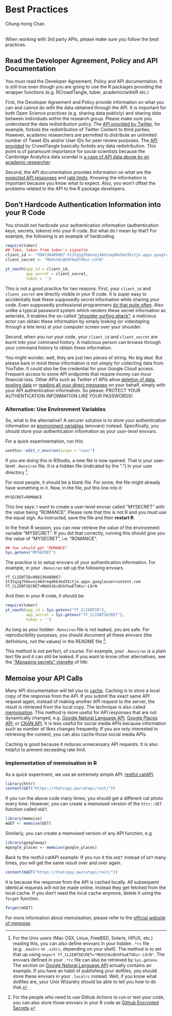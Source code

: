 # Best Practices
<chauthors>Chung-hong Chan</chauthors>
<br><br>

When working with 3rd party APIs, please make sure you follow the best practices.

## Read the Developer Agreement, Policy and API Documentation

You must read the Developer Agreement, Policy and API documentation. It is still true even though you are going to use the R packages providing the wrapper functions (e.g. RCrowdTangle, tuber, academictwitteR etc.)

First, the Developer Agreement and Policy provide information on what you can and cannot do with the data obtained through the API. It is important for both Open Science practices (e.g. sharing data publicly) and sharing data between individuals within the research group. Please make sure you understand the data redistribution policy. The [API provided by Twitter](https://developer.twitter.com/en/developer-terms/agreement-and-policy), for example, forbids the redistribution of Twitter Content to third parties. However, academic researchers are permitted to distribute an unlimited number of Tweet IDs and/or User IDs for peer review purposes. The [API provided](https://www.crowdtangle.com/eu-terms) by CrowdTangle basically forbids any data redistribution. This point is of paramount importance for social scientists because the Cambridge Analytica data scandal is [a case of API data abuse by an academic researcher](https://www.theguardian.com/news/2018/mar/17/cambridge-analytica-facebook-influence-us-election).

Second, the API documentation provides information on what are the [expected API responses](https://developer.twitter.com/en/docs/twitter-api/tweets/search/api-reference/get-tweets-search-all) and [rate limits](https://developer.twitter.com/en/docs/twitter-api/rate-limits). Knowing the information is important because you know what to expect. Also, you won't offset the problems related to the API to the R package developers.

## Don't Hardcode Authentication Information into your R Code

You should not hardcode your authentication information (authentication keys, secrets, tokens) into your R code. But what do I mean by that? For example, the following is an example of hardcoding.

```r
require(tuber)
## fake, taken from tuber's vignette
client_id <- "998136489867-5t3tq1g7hbovoj46dreqd6k5kd35ctjn.apps.googleusercontent.com"
client_secret <- "MbOSt6cQhhFkwETXKur-L9rN"

yt_oauth(app_id = client_id,
         app_secret = client_secret,
         token = '')
```

This is not a good practice for two reasons. First, your `client_id` and `client_secret` are directly visible in your R code. It is super easy to accidentally leak these supposedly secret information while sharing your code. Even supposedly professional programmers [do that quite often](https://github.com/search?p=1&q=client_secret&type=Code). Also unlike a typical password system which renders these secret information as asterisks, it enables the so-called ["shoulder surfing attack"](https://en.wikipedia.org/wiki/Shoulder_surfing_(computer_security)): a malicious actor can obtain these information by simply looking (or videotaping through a tele lens) at your computer screen over your shoulder.

Second, when you run your code, your `client_id` and `client_secret` are burnt into your command history. A malicious person can browse through your command history to obtain these information.

You might wonder, well, they are just two pieces of string. No big deal. But please bare in mind these information is not simply for collecting data from YouTube. It could also be the credential for your Google Cloud access. Frequent access to some API endpoints that require money can incur financial loss. Other APIs such as Twitter v1 APIs allow [deletion of data](https://developer.twitter.com/en/docs/twitter-api/v1/tweets/post-and-engage/api-reference/post-statuses-destroy-id), [posting data](https://developer.twitter.com/en/docs/twitter-api/v1/tweets/post-and-engage/api-reference/post-statuses-update) or [reading all your direct messages](https://developer.twitter.com/en/docs/twitter-api/v1/direct-messages/api-features) on your behalf, simply with your API authentication information. So please: PROTECT YOUR AUTHENTICATION INFORMATION LIKE YOUR PASSWORDS!

### Alternative: Use Environment Variables

So, what is the alternative? A securer solution is to store your authentication information as [environment variables](https://stat.ethz.ch/R-manual/R-devel/library/base/html/Startup.html) (envvars) instead. Specifically, you should store your authentication information as your *user-level* envvars.

For a quick experimentation, run this:

```r
usethis::edit_r_environ(scope = "user")
```

If you are doing this in RStudio, a new file is now opened. That is your user-level `.Renviron` file. It is a hidden file (indicated by the ".") in your user directory [^unix].

For most people, it should be a blank file. For some, the file might already have something in it. Now, in the file, put this line into it:

```
MYSECRET=ROMANCE
```

This line says: I want to create a user-level envvar called "MYSECRET" with the value being "ROMANCE". Please note that this is not R and you must use the equal sign. As instructed, save the file and then **restart R**.

In the fresh R session, you can now retrieve the value of the environment variable "MYSECRET". If you did that correctly, running this should give you the value of "MYSECRET", i.e. "ROMANCE".

```r
## You should get "ROMANCE"
Sys.getenv("MYSECRET")
```

The practice is to setup envvars of your authentication information. For example, in your `.Renviron` set up the following envvars.

```
YT_CLIENTID=998136489867-5t3tq1g7hbovoj46dreqd6k5kd35ctjn.apps.googleusercontent.com
YT_CLIENTSECRET=MbOSt6cQhhFkwETXKur-L9rN
```

And then in your R code, it should be:

```r
require(tuber)
yt_oauth(app_id = Sys.getenv("YT_CLIENTID"),
         app_secret = Sys.getenv("YT_CLIENTSECRET"),
         token = '')
```

As long as your hidden `.Renviron` file is not leaked, you are safe. For reproducibility purposes, you should document all these envvars (the definitions, not the values) in the README file [^gha].

This method is not perfect, of course. For example, your `.Renviron` is a plain text file and it can still be leaked. If you want to know other alternatives, see the ["Managing secrets" vignette](https://httr.r-lib.org/articles/secrets.html) of httr.

## Memoise your API Calls

Many API documentation will tell you to [cache](https://developer.twitter.com/en/docs/twitter-api/rate-limits). Caching is to store a local copy of the response from the API. If you submit the exact same API request again, instead of making another API request to the server, the result is retrieved from the local copy. The technique is also called [memoisation](https://en.wikipedia.org/wiki/Memoization). This method is more useful for API responses that are not dynamically changed, e.g. [Google Natural Language API](#google-natural-language-api), [Google Places API](#google-places-api), or [CKAN API](#ckan-api). It is less useful for social media APIs because information such as number of likes changes frequently. If you are only interested in retrieving the content, you can also cache those social media APIs.

Caching is good because it reduces unnecessary API requests. It is also helpful to prevent exceeding rate limit.

### Implementation of memoisation in R

As a quick experiment, we use an extremely simple API: [restful catAPI ](https://thatcopy.pw/catapi/rest/).

```r
library(httr)
content(GET("https://thatcopy.pw/catapi/rest/"))
```

If you run the above code many times, you should get a different cat photo every time. However, you can create a memoised version of the `httr::GET` function called `mGET`. 

```r
library(memoise)
mGET <- memoise(GET)
```

Similarly, you can create a memoised version of any API function, e.g.

```r
library(googleway)
mgoogle_places <- memoise(google_places)
```

Back to the restful catAPI example: If you run it the `mGET` instead of `GET` many times, you will get the same result over and over again.

```r
content(mGET("https://thatcopy.pw/catapi/rest/"))
```

It is because the response from the API is cached locally. All subsequent identical requests will not be made online. Instead they get fetched from the local cache. If you don't need the local cache anymore, delete it using the `forget` function.

```r
forget(mGET)
```

For more information about memoisation, please refer to the [official website of memoise](https://memoise.r-lib.org/index.html).

[^unix]: For the Unix users (Mac OSX, Linux, FreeBSD, Solaris, HPUX, etc.) reading this, you can also define envvars in your hidden `.*rc` file (e.g. `.bashrc` or `.zshrc`, depending on your shell). The method is to set that up using `export YT_CLIENTSECRET="MbOSt6cQhhFkwETXKur-L9rN"`. The envvars defined in your `.*rc` file can also be retrieved by `Sys.getenv`. The section on [Google Natural Language API](#google-natural-language-api) actually contains an example. If you have an habit of publishing your dotfiles, you should store these envvars in your `.localrc` instead. Well, if you know what dotfiles are, your Unix Wizardry should be able to tell you how to do that.

[^gha]: For the people who need to use Github Actions to run or test your code, you can also store those envvars in your R code as [Github Encrypted Secrets](https://docs.github.com/en/actions/security-guides/encrypted-secrets).
